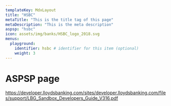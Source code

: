```yaml
---
templateKey: MdxLayout
title: "HSBC"
metaTitle: "This is the title tag of this page"
metaDescription: "This is the meta description"
aspsp: "hsbc"
icon: assets/img/banks/HSBC_logo_2018.svg
menus:
  playground: 
    identifier: hsbc # identifier for this item (optional)
    weight: 3
---
```


# ASPSP page

https://developer.lloydsbanking.com/sites/developer.lloydsbanking.com/files/support/LBG_Sandbox_Developers_Guide_V316.pdf

